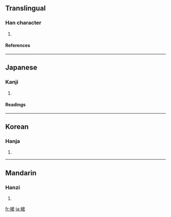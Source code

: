 ==Translingual==
===Han character===
{{Han char|rn=75|rad=木|as=07|sn=11|four=4796<sub>7</sub>|canj=木尸大口 (DSKR)}}
# {{defn|Han|sort=木07}}
====References====
{{Han ref|kx=0527.210|dkj=14821|dj=0916.140|hdz=21221.050|uh=687E|ud=26750|bh=D5C9|bd=54729}}

----
==Japanese==
===Kanji===
{{ja-kanji|grade=|rs=木07}}
# {{defn|Japanese}} 
====Readings====
{{ja-readings|on=[[くん]] (kun)|kun=}}

----
==Korean==
===Hanja===
{{ko-hanja|hangeul=군|eumhun=|rv=gun|mr=kun|y=kwun}}
# {{defn|Korean}}

----
==Mandarin==
===Hanzi===
{{cmn-hanzi|pin=[[jūn]] ([[jun1]])|wg=chün<sup>1</sup>}}
# {{defn|Mandarin}}

[[fr:桾]]
[[ja:桾]]